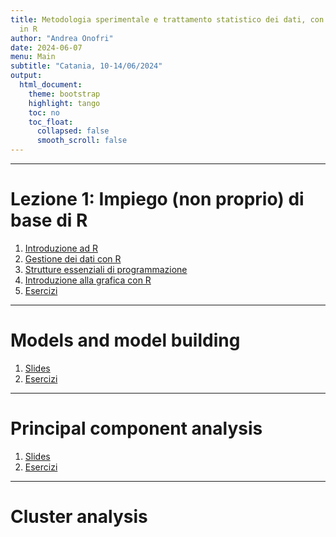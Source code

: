 ```yaml
---
title: Metodologia sperimentale e trattamento statistico dei dati, con applicazioni
  in R
author: "Andrea Onofri"
date: 2024-06-07
menu: Main
subtitle: "Catania, 10-14/06/2024"
output: 
  html_document:
    theme: bootstrap
    highlight: tango
    toc: no
    toc_float: 
      collapsed: false
      smooth_scroll: false
---
```


---

# Lezione 1: Impiego (non proprio) di base di R

1. [Introduzione ad R](https://unipg-my.sharepoint.com/:b:/g/personal/andrea_onofri_unipg_it/EVvRUb9UQQ5Pi3nd38g8cJkB849jOhfq3KrmIeM-8BDyeg?e=1Rp7Fc)
2. [Gestione dei dati con R](https://unipg-my.sharepoint.com/:b:/g/personal/andrea_onofri_unipg_it/EW5uidkZEuxFkF_drmWxmCQBDgLSIrEU6cX4AP2T6XeHcw?e=ewrPU8)
3. [Strutture essenziali di programmazione](https://unipg-my.sharepoint.com/:b:/g/personal/andrea_onofri_unipg_it/ESXwEDjHh6lOvezPGYwtPqcBLHyV_Xxbl35NwmPKtFKQIw?e=G0hEkD) 
4. [Introduzione alla grafica con R](https://unipg-my.sharepoint.com/:b:/g/personal/andrea_onofri_unipg_it/ET1bLnyxfAVGh0qEWam6HRcBeKHSQw3hixRKW4MH_PfR5A?e=G68BrB)
5. [Esercizi](https://unipg-my.sharepoint.com/:b:/g/personal/andrea_onofri_unipg_it/ETfKB7Hj_dFIoDdiRTs9-dYBCQiG9cLXSa2Kev0inp_lEw?e=2vfqP4)

---

# Models and model building

1. [Slides](https://unipg-my.sharepoint.com/:b:/g/personal/andrea_onofri_unipg_it/EfANHKWb3RRGqCGIv9SMc6UB7XIjPV5lX2myXpM83IZeUQ?e=yER9pa)
2. [Esercizi](https://unipg-my.sharepoint.com/:b:/g/personal/andrea_onofri_unipg_it/EbcvSh7wcwlDlu01GHBJK6cBXB00kGDJ3PZZJxiLgRIGNg?e=QRCgZs)

---

# Principal component analysis

1. [Slides](https://unipg-my.sharepoint.com/:b:/g/personal/andrea_onofri_unipg_it/EYmMcY-JZsZHl3e-hZW5gtEBD9f8GbSgiKW4a9_g5CDUqg?e=5D4NIe)
2. [Esercizi](https://unipg-my.sharepoint.com/:b:/g/personal/andrea_onofri_unipg_it/EfZ4kHJIDf9PtHXI7xZVHV4BZ9EmdhURcEeO7_qu7TgwDg?e=USzELS)

---

# Cluster analysis
